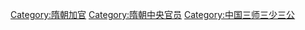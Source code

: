 [[Category:隋朝加官|Category:隋朝加官]]
[[Category:隋朝中央官员|Category:隋朝中央官员]]
[[Category:中国三师三少三公|Category:中国三师三少三公]]